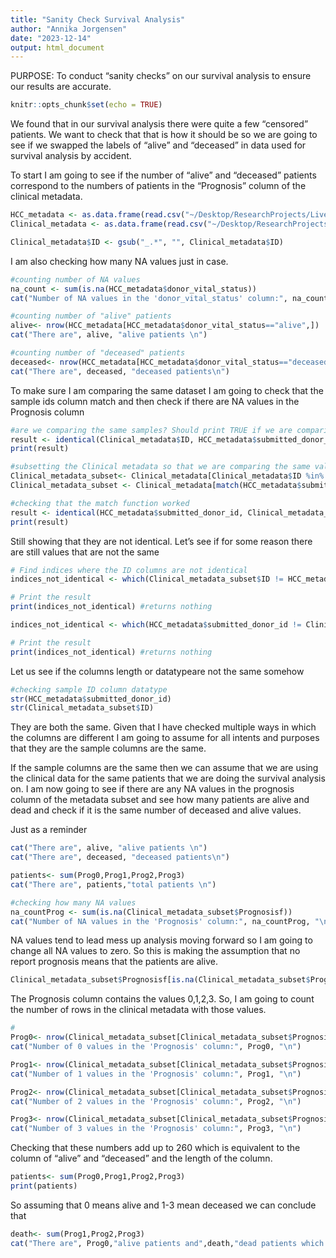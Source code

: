 ```yaml
---
title: "Sanity Check Survival Analysis"
author: "Annika Jorgensen"
date: "2023-12-14"
output: html_document
---
```


PURPOSE: To conduct "sanity checks" on our survival analysis to ensure our results are accurate.
```r
knitr::opts_chunk$set(echo = TRUE)
```

We found that in our survival analysis there were quite a few "censored" patients. We want to check that that is how it should be so we are going to see if we swapped the labels of "alive" and "deceased" in data used for survival analysis by accident.

To start I am going to see if the number of "alive" and "deceased" patients correspond to the numbers of patients in the "Prognosis" column of the clinical metadata. 

```r
HCC_metadata <- as.data.frame(read.csv("~/Desktop/ResearchProjects/LiverCancer/Metadata/ICGC_japan_HCC_WGS_samples_info.csv"))
Clinical_metadata <- as.data.frame(read.csv("~/Desktop/ResearchProjects/LiverCancer/Metadata/Full_RIKEN_clinical_data.csv"))

Clinical_metadata$ID <- gsub("_.*", "", Clinical_metadata$ID)
```

I am also checking how many NA values just in case.
```r
#counting number of NA values
na_count <- sum(is.na(HCC_metadata$donor_vital_status))
cat("Number of NA values in the 'donor_vital_status' column:", na_count, "\n")

#counting number of "alive" patients
alive<- nrow(HCC_metadata[HCC_metadata$donor_vital_status=="alive",])
cat("There are", alive, "alive patients \n")

#counting number of "deceased" patients
deceased<- nrow(HCC_metadata[HCC_metadata$donor_vital_status=="deceased",])
cat("There are", deceased, "deceased patients\n")
```

To make sure I am comparing the same dataset I am going to check that the sample ids column match and then check if there are NA values in the Prognosis column 

```r
#are we comparing the same samples? Should print TRUE if we are comparing the same samples will print FALSE if we are not
result <- identical(Clinical_metadata$ID, HCC_metadata$submitted_donor_id)
print(result)

#subsetting the Clinical metadata so that we are comparing the same values
Clinical_metadata_subset<- Clinical_metadata[Clinical_metadata$ID %in% HCC_metadata$submitted_donor_id,]
Clinical_metadata_subset <- Clinical_metadata[match(HCC_metadata$submitted_donor_id, Clinical_metadata$ID),]

#checking that the match function worked 
result <- identical(HCC_metadata$submitted_donor_id, Clinical_metadata_subset$ID)
print(result)
```

Still showing that they are not identical. Let's see if for some reason there are still values that are not the same

```r
# Find indices where the ID columns are not identical
indices_not_identical <- which(Clinical_metadata_subset$ID != HCC_metadata$submitted_donor_id)

# Print the result
print(indices_not_identical) #returns nothing 

indices_not_identical <- which(HCC_metadata$submitted_donor_id != Clinical_metadata_subset$ID)

# Print the result
print(indices_not_identical) #returns nothing 
```

Let us see if the columns length or datatypeare not the same somehow
```r
#checking sample ID column datatype
str(HCC_metadata$submitted_donor_id)
str(Clinical_metadata_subset$ID)
```

They are both the same. Given that I have checked multiple ways in which the columns are different I am going to assume for all intents and purposes that they are the sample columns are the same. 

If the sample columns are the same then we can assume that we are using the clinical data for the same patients that we are doing the survival analysis on. I am now going to see if there are any NA values in the prognosis column of the metadata subset and see how many patients are alive and dead and check if it is the same number of deceased and alive values.

Just as a reminder
```r
cat("There are", alive, "alive patients \n")
cat("There are", deceased, "deceased patients\n")

patients<- sum(Prog0,Prog1,Prog2,Prog3)
cat("There are", patients,"total patients \n")
```
```r
#checking how many NA values 
na_countProg <- sum(is.na(Clinical_metadata_subset$Prognosisf))
cat("Number of NA values in the 'Prognosis' column:", na_countProg, "\n")
```

NA values tend to lead mess up analysis moving forward so I am going to change all NA values to zero. So this is making the assumption that no report prognosis means that the patients are alive. 
```r
Clinical_metadata_subset$Prognosisf[is.na(Clinical_metadata_subset$Prognosisf)] <- 0
```


The Prognosis column contains the values 0,1,2,3. So, I am going to count the number of rows in the clinical metadata with those values. 
```r
#
Prog0<- nrow(Clinical_metadata_subset[Clinical_metadata_subset$Prognosisf=="0",])
cat("Number of 0 values in the 'Prognosis' column:", Prog0, "\n")

Prog1<- nrow(Clinical_metadata_subset[Clinical_metadata_subset$Prognosisf=="1",])
cat("Number of 1 values in the 'Prognosis' column:", Prog1, "\n")

Prog2<- nrow(Clinical_metadata_subset[Clinical_metadata_subset$Prognosisf=="2",])
cat("Number of 2 values in the 'Prognosis' column:", Prog2, "\n")

Prog3<- nrow(Clinical_metadata_subset[Clinical_metadata_subset$Prognosisf=="3",])
cat("Number of 3 values in the 'Prognosis' column:", Prog3, "\n")
```

Checking that these numbers add up to 260 which is equivalent to the column of "alive" and "deceased" and the length of the column.
```r
patients<- sum(Prog0,Prog1,Prog2,Prog3)
print(patients)
```

So assuming that 0 means alive and 1-3 mean deceased we can conclude that 
```r
death<- sum(Prog1,Prog2,Prog3)
cat("There are", Prog0,"alive patients and",death,"dead patients which is equivalent to the number label markings assigned for the survival analysis. \n")
```